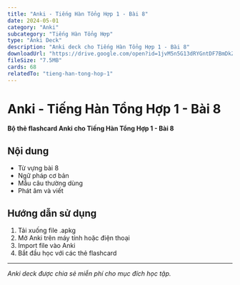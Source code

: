 ```yaml
---
title: "Anki - Tiếng Hàn Tổng Hợp 1 - Bài 8"
date: 2024-05-01
category: "Anki"
subcategory: "Tiếng Hàn Tổng Hợp"
type: "Anki Deck"
description: "Anki deck cho Tiếng Hàn Tổng Hợp 1 - Bài 8"
downloadUrl: "https://drive.google.com/open?id=1jvM5n5G13dRYGntDF7BmDkZD_O7f_CS_&usp=drive_fs"
fileSize: "7.5MB"
cards: 68
relatedTo: "tieng-han-tong-hop-1"
---
```


# Anki - Tiếng Hàn Tổng Hợp 1 - Bài 8

**Bộ thẻ flashcard Anki cho Tiếng Hàn Tổng Hợp 1 - Bài 8**

## Nội dung

- Từ vựng bài 8
- Ngữ pháp cơ bản
- Mẫu câu thường dùng
- Phát âm và viết

## Hướng dẫn sử dụng

1. Tải xuống file .apkg
2. Mở Anki trên máy tính hoặc điện thoại
3. Import file vào Anki
4. Bắt đầu học với các thẻ flashcard

---

*Anki deck được chia sẻ miễn phí cho mục đích học tập.*
